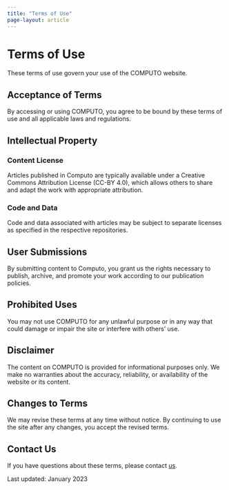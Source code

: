 ```yaml
---
title: "Terms of Use"
page-layout: article
---
```


# Terms of Use

These terms of use govern your use of the COMPUTO website.

## Acceptance of Terms

By accessing or using COMPUTO, you agree to be bound by these terms of use and all applicable laws and regulations.

## Intellectual Property

### Content License

Articles published in Computo are typically available under a Creative Commons Attribution License (CC-BY 4.0), which allows others to share and adapt the work with appropriate attribution.

### Code and Data

Code and data associated with articles may be subject to separate licenses as specified in the respective repositories.

## User Submissions

By submitting content to Computo, you grant us the rights necessary to publish, archive, and promote your work according to our publication policies.

## Prohibited Uses

You may not use COMPUTO for any unlawful purpose or in any way that could damage or impair the site or interfere with others' use.

## Disclaimer

The content on COMPUTO is provided for informational purposes only. We make no warranties about the accuracy, reliability, or availability of the website or its content.

## Changes to Terms

We may revise these terms at any time without notice. By continuing to use the site after any changes, you accept the revised terms.

## Contact Us

If you have questions about these terms, please contact [us](mailto:computo@groupes.renater.fr).

Last updated: January 2023
